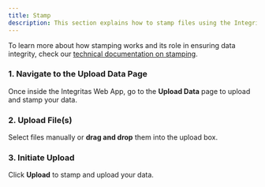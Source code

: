 ```yaml
---
title: Stamp
description: This section explains how to stamp files using the Integritas Web App
---
```


To learn more about how stamping works and its role in ensuring data integrity,
check our [technical documentation on stamping](/docs/technical-docs/stamping).

### 1. Navigate to the Upload Data Page

Once inside the Integritas Web App, go to the **Upload Data** page to upload and stamp your data.

### 2. Upload File(s)

Select files manually or **drag and drop** them into the upload box.

### 3. Initiate Upload

Click **Upload** to stamp and upload your data.
